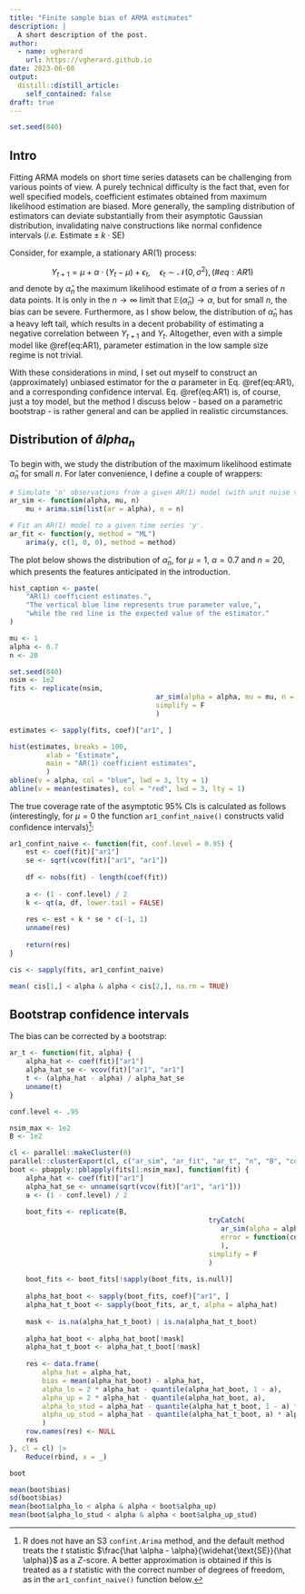 ```yaml
---
title: "Finite sample bias of ARMA estimates"
description: |
  A short description of the post.
author:
  - name: vgherard
    url: https://vgherard.github.io
date: 2023-06-08
output:
  distill::distill_article:
    self_contained: false
draft: true
---
```


```r
set.seed(840)
```

## Intro

Fitting ARMA models on short time series datasets can be challenging from various points of view. A purely technical difficulty is the fact that, even for well specified models, coefficient estimates obtained from maximum likelihood estimation are biased. More generally, the sampling distribution of estimators can deviate substantially from their asymptotic Gaussian distribution, invalidating naive constructions like normal confidence intervals (*i.e.* $\text{Estimate} \pm k \cdot \text{SE}$)

Consider, for example, a stationary $\text{AR}(1)$ process:

$$
Y_{t+1} =  \mu + \alpha \cdot (Y_t-\mu) +\epsilon _t,\quad \epsilon _t\sim \mathcal N(0,\sigma ^2), (\#eq:AR1)
$$ and denote by $\hat \alpha _n$ the maximum likelihood estimate of $\alpha$ from a series of $n$ data points. It is only in the $n\to \infty$ limit that $\mathbb E (\hat \alpha _n) \to \alpha$, but for small $n$, the bias can be severe. Furthermore, as I show below, the distribution of $\hat \alpha _n$ has a heavy left tail, which results in a decent probability of estimating a negative correlation between $Y_{t+1}$ and $Y_t$. Altogether, even with a simple model like \@ref(eq:AR1), parameter estimation in the low sample size regime is not trivial.

With these considerations in mind, I set out myself to construct an (approximately) unbiased estimator for the $\alpha$ parameter in Eq. \@ref(eq:AR1), and a corresponding confidence interval. Eq. \@ref(eq:AR1) is, of course, just a toy model, but the method I discuss below - based on a parametric bootstrap - is rather general and can be applied in realistic circumstances.

## Distribution of $\hat alpha _n$

To begin with, we study the distribution of the maximum likelihood estimate $\hat \alpha _n$ for small $n$. For later convenience, I define a couple of wrappers:

```r
# Simulate 'n' observations from a given AR(1) model (with unit noise variance).
ar_sim <- function(alpha, mu, n)  
	mu + arima.sim(list(ar = alpha), n = n)

# Fit an AR(1) model to a given time series 'y'.
ar_fit <- function(y, method = "ML")
	arima(y, c(1, 0, 0), method = method)
```

The plot below shows the distribution of $\hat \alpha _n$, for $\mu = 1$, $\alpha = 0.7$ and $n = 20$, which presents the features anticipated in the introduction.

```r
hist_caption <- paste(
	"AR(1) coefficient estimates.",
	"The vertical blue line represents true parameter value,",
	"while the red line is the expected value of the estimator."
)
```

```r
mu <- 1
alpha <- 0.7
n <- 20

set.seed(840)
nsim <- 1e2
fits <- replicate(nsim, 
									ar_sim(alpha = alpha, mu = mu, n = n) |> ar_fit(), 
									simplify = F
									)

estimates <- sapply(fits, coef)["ar1", ]

hist(estimates, breaks = 100,
		 xlab = "Estimate", 
		 main = "AR(1) coefficient estimates",  
		 )
abline(v = alpha, col = "blue", lwd = 3, lty = 1)
abline(v = mean(estimates), col = "red", lwd = 3, lty = 1)
```

The true coverage rate of the asymptotic $95 \%$ CIs is calculated as follows (interestingly, for $\mu = 0$ the function `ar1_confint_naive()` constructs valid confidence intervals)[^1]:

[^1]:  R does not have an S3 `confint.Arima` method, and the default method treats the $t$ statistic $\frac{\hat \alpha - \alpha}{\widehat{\text{SE}}(\hat \alpha)}$ as a $Z$-score. A better approximation is obtained if this is treated as a $t$ statistic with the correct number of degrees of freedom, as in the `ar1_confint_naive()` function below.

```r
ar1_confint_naive <- function(fit, conf.level = 0.95) {
	est <- coef(fit)["ar1"]
	se <- sqrt(vcov(fit)["ar1", "ar1"])
	
	df <- nobs(fit) - length(coef(fit))
	
	a <- (1 - conf.level) / 2
	k <- qt(a, df, lower.tail = FALSE)
	
	res <- est + k * se * c(-1, 1)
	unname(res)
	
	return(res)
}

cis <- sapply(fits, ar1_confint_naive)

mean( cis[1,] < alpha & alpha < cis[2,], na.rm = TRUE)
```

## Bootstrap confidence intervals

The bias can be corrected by a bootstrap:

```r
ar_t <- function(fit, alpha) {
	alpha_hat <- coef(fit)["ar1"]
	alpha_hat_se <- vcov(fit)["ar1", "ar1"]
	t <- (alpha_hat - alpha) / alpha_hat_se
	unname(t)
}

conf.level <- .95

nsim_max <- 1e2
B <- 1e2

cl <- parallel::makeCluster(8)
parallel::clusterExport(cl, c("ar_sim", "ar_fit", "ar_t", "n", "B", "conf.level"))
boot <- pbapply::pblapply(fits[1:nsim_max], function(fit) {
	alpha_hat <- coef(fit)["ar1"]
	alpha_hat_se <- unname(sqrt(vcov(fit)["ar1", "ar1"]))
	a <- (1 - conf.level) / 2
	
	boot_fits <- replicate(B,
												 tryCatch(
												 	ar_sim(alpha = alpha_hat, mu = 1, n = n) |> ar_fit(),
												 	error = function(cnd) NULL
												 	),
												 simplify = F
												 )
	
	boot_fits <- boot_fits[!sapply(boot_fits, is.null)]
	
	alpha_hat_boot <- sapply(boot_fits, coef)["ar1", ]
	alpha_hat_t_boot <- sapply(boot_fits, ar_t, alpha = alpha_hat)
	
	mask <- is.na(alpha_hat_t_boot) | is.na(alpha_hat_t_boot)
	
	alpha_hat_boot <- alpha_hat_boot[!mask]
	alpha_hat_t_boot <- alpha_hat_t_boot[!mask]
	
	res <- data.frame(
		alpha_hat = alpha_hat, 
		bias = mean(alpha_hat_boot) - alpha_hat,
		alpha_lo = 2 * alpha_hat - quantile(alpha_hat_boot, 1 - a), 
		alpha_up = 2 * alpha_hat - quantile(alpha_hat_boot, a), 
		alpha_lo_stud = alpha_hat - quantile(alpha_hat_t_boot, 1 - a) * alpha_hat_se, 
		alpha_up_stud = alpha_hat - quantile(alpha_hat_t_boot, a) * alpha_hat_se
		)
	row.names(res) <- NULL
	res
}, cl = cl) |>
	Reduce(rbind, x = _)

boot

mean(boot$bias)
sd(boot$bias)
mean(boot$alpha_lo < alpha & alpha < boot$alpha_up)
mean(boot$alpha_lo_stud < alpha & alpha < boot$alpha_up_stud)
```
